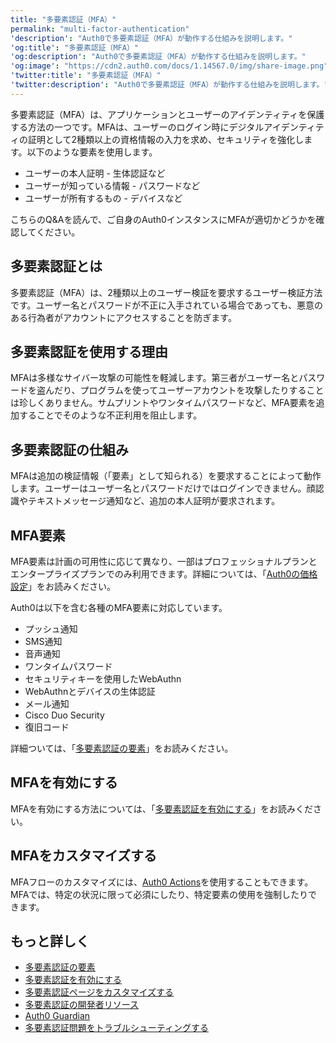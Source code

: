 ```yaml
---
title: "多要素認証（MFA）"
permalink: "multi-factor-authentication"
'description': "Auth0で多要素認証（MFA）が動作する仕組みを説明します。"
'og:title': "多要素認証（MFA）"
'og:description': "Auth0で多要素認証（MFA）が動作する仕組みを説明します。"
'og:image': "https://cdn2.auth0.com/docs/1.14567.0/img/share-image.png"
'twitter:title': "多要素認証（MFA）"
'twitter:description': "Auth0で多要素認証（MFA）が動作する仕組みを説明します。"
---
```


<Card title="Overview">

多要素認証（MFA）は、アプリケーションとユーザーのアイデンティティを保護する方法の一つです。MFAは、ユーザーのログイン時にデジタルアイデンティティの証明として2種類以上の資格情報の入力を求め、セキュリティを強化します。以下のような要素を使用します。

* ユーザーの本人証明 - 生体認証など
* ユーザーが知っている情報 - パスワードなど
* ユーザーが所有するもの - デバイスなど

こちらのQ&Aを読んで、ご自身のAuth0インスタンスにMFAが適切かどうかを確認してください。

</Card>

## 多要素認証とは

多要素認証（<Tooltip data-tooltip-id="react-containers-DefinitionTooltip-0" href="/docs/ja-jp/glossary?term=multifactor-authentication" tip="多要素認証（MFA）: ユーザー名とパスワードに加えて、SMS経由のコードなどの要素を使用するユーザー認証プロセス。" cta="用語集の表示">MFA</Tooltip>）は、2種類以上のユーザー検証を要求するユーザー検証方法です。ユーザー名とパスワードが不正に入手されている場合であっても、悪意のある行為者がアカウントにアクセスすることを防ぎます。

## 多要素認証を使用する理由

MFAは多様なサイバー攻撃の可能性を軽減します。第三者がユーザー名とパスワードを盗んだり、プログラムを使ってユーザーアカウントを攻撃したりすることは珍しくありません。サムプリントやワンタイムパスワードなど、MFA要素を追加することでそのような不正利用を阻止します。

## 多要素認証の仕組み

MFAは追加の検証情報（「要素」として知られる）を要求することによって動作します。ユーザーはユーザー名とパスワードだけではログインできません。顔認識やテキストメッセージ通知など、追加の本人証明が要求されます。

## MFA要素

<Warning>

MFA要素は計画の可用性に応じて異なり、一部はプロフェッショナルプランとエンタープライズプランでのみ利用できます。詳細については、「[Auth0の価格設定](https://auth0.com/pricing)」をお読みください。

</Warning>

Auth0は以下を含む各種のMFA要素に対応しています。

* プッシュ通知
* SMS通知
* 音声通知
* ワンタイムパスワード
* セキュリティキーを使用したWebAuthn
* WebAuthnとデバイスの生体認証
* メール通知
* Cisco Duo Security
* 復旧コード

詳細ついては、「[多要素認証の要素](/docs/ja-jp/secure/multi-factor-authentication/multi-factor-authentication-factors)」をお読みください。

## MFAを有効にする

MFAを有効にする方法については、「[多要素認証を有効にする](/docs/ja-jp/secure/multi-factor-authentication/enable-mfa)」をお読みください。

## MFAをカスタマイズする

MFAフローのカスタマイズには、[Auth0 Actions](/docs/ja-jp/customize/actions)を使用することもできます。MFAでは、特定の状況に限って必須にしたり、特定要素の使用を強制したりできます。

## もっと詳しく

* [多要素認証の要素](/docs/ja-jp/secure/multi-factor-authentication/multi-factor-authentication-factors)
* [多要素認証を有効にする](/docs/ja-jp/secure/multi-factor-authentication/enable-mfa)
* [多要素認証ページをカスタマイズする](/docs/ja-jp/secure/multi-factor-authentication/customize-mfa)
* [多要素認証の開発者リソース](/docs/ja-jp/secure/multi-factor-authentication/multi-factor-authentication-developer-resources)
* [Auth0 Guardian](/docs/ja-jp/secure/multi-factor-authentication/auth0-guardian)
* [多要素認証問題をトラブルシューティングする](/docs/ja-jp/troubleshoot/authentication-issues/troubleshoot-mfa-issues)